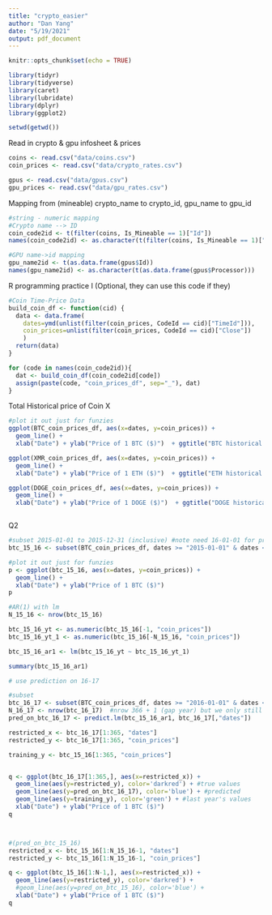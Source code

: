 ```yaml
---
title: "crypto_easier"
author: "Dan Yang"
date: "5/19/2021"
output: pdf_document
---
```


```r
knitr::opts_chunk$set(echo = TRUE)
```

```r
library(tidyr)
library(tidyverse)
library(caret)
library(lubridate)
library(dplyr)
library(ggplot2)

setwd(getwd())
```

Read in crypto & gpu infosheet & prices
```r
coins <- read.csv("data/coins.csv")
coin_prices <- read.csv("data/crypto_rates.csv")

gpus <- read.csv("data/gpus.csv")
gpu_prices <- read.csv("data/gpu_rates.csv")

```

Mapping from (mineable) crypto_name to crypto_id, gpu_name to gpu_id
```r
#string - numeric mapping
#Crypto name --> ID
coin_code2id <- t(filter(coins, Is_Mineable == 1)["Id"])
names(coin_code2id) <- as.character(t(filter(coins, Is_Mineable == 1)["Code"]))

#GPU name->id mapping
gpu_name2id <- t(as.data.frame(gpus$Id))
names(gpu_name2id) <- as.character(t(as.data.frame(gpus$Processor)))

```

R programming practice I (Optional, they can use this code if they)
```r
#Coin Time-Price Data
build_coin_df <- function(cid) {
  data <- data.frame(
    dates=ymd(unlist(filter(coin_prices, CodeId == cid)["TimeId"])),
    coin_prices=unlist(filter(coin_prices, CodeId == cid)["Close"])
    )
  return(data)
}

for (code in names(coin_code2id)){
  dat <- build_coin_df(coin_code2id[code])
  assign(paste(code, "coin_prices_df", sep="_"), dat)
}
```

Total Historical price of Coin X
```r
#plot it out just for funzies
ggplot(BTC_coin_prices_df, aes(x=dates, y=coin_prices)) +
  geom_line() + 
  xlab("Date") + ylab("Price of 1 BTC ($)")  + ggtitle("BTC historical price")

ggplot(XMR_coin_prices_df, aes(x=dates, y=coin_prices)) +
  geom_line() + 
  xlab("Date") + ylab("Price of 1 ETH ($)")  + ggtitle("ETH historical price")

ggplot(DOGE_coin_prices_df, aes(x=dates, y=coin_prices)) +
  geom_line() + 
  xlab("Date") + ylab("Price of 1 DOGE ($)")  + ggtitle("DOGE historical price")



```

Q2
```r
#subset 2015-01-01 to 2015-12-31 (inclusive) #note need 16-01-01 for predicting 15-12-31
btc_15_16 <- subset(BTC_coin_prices_df, dates >= "2015-01-01" & dates <= "2016-01-01")

#plot it out just for funzies
p <- ggplot(btc_15_16, aes(x=dates, y=coin_prices)) +
  geom_line() + 
  xlab("Date") + ylab("Price of 1 BTC ($)")
p

#AR(1) with lm
N_15_16 <- nrow(btc_15_16)

btc_15_16_yt <- as.numeric(btc_15_16[-1, "coin_prices"])
btc_15_16_yt_1 <- as.numeric(btc_15_16[-N_15_16, "coin_prices"])

btc_15_16_ar1 <- lm(btc_15_16_yt ~ btc_15_16_yt_1)

summary(btc_15_16_ar1)

# use prediction on 16-17

#subset
btc_16_17 <- subset(BTC_coin_prices_df, dates >= "2016-01-01" & dates <= "2017-01-01")
N_16_17 <- nrow(btc_16_17)  #nrow 366 + 1 (gap year) but we only still just get 365 for predictions
pred_on_btc_16_17 <- predict.lm(btc_15_16_ar1, btc_16_17[,"dates"]) 

restricted_x <- btc_16_17[1:365, "dates"]
restricted_y <- btc_16_17[1:365, "coin_prices"]

training_y <- btc_15_16[1:365, "coin_prices"]


q <- ggplot(btc_16_17[1:365,], aes(x=restricted_x)) +
  geom_line(aes(y=restricted_y), color='darkred') + #true values
  geom_line(aes(y=pred_on_btc_16_17), color='blue') + #predicted
  geom_line(aes(y=training_y), color='green') + #last year's values
  xlab("Date") + ylab("Price of 1 BTC ($)")
q



#(pred_on_btc_15_16)
restricted_x <- btc_15_16[1:N_15_16-1, "dates"]
restricted_y <- btc_15_16[1:N_15_16-1, "coin_prices"]

q <- ggplot(btc_15_16[1:N-1,], aes(x=restricted_x)) +
  geom_line(aes(y=restricted_y), color='darkred') + 
  #geom_line(aes(y=pred_on_btc_15_16), color='blue') + 
  xlab("Date") + ylab("Price of 1 BTC ($)")
q
```

```r



```

```r



```

```r



```


